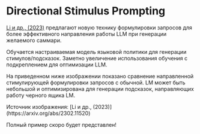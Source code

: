 # Directional Stimulus Prompting


[Li и др., (2023)](https://arxiv.org/abs/2302.11520) предлагают новую технику формулировки запросов для более эффективного направления работы LLM при генерации желаемого саммари.

Обучается настраиваемая модель языковой политики для генерации стимулов/подсказок. Заметно увеличение использования обучения с подкреплением для оптимизации LLM.

На приведенном ниже изображении показано сравнение направленной стимулирующей формулировки запросов с обычной. LM может быть небольшой и оптимизирована для генерации подсказок, направляющих работу черного ящика LM.

<Screenshot src={DSP} alt="DSP" />
Источник изображения: [Li и др., (2023)](https://arxiv.org/abs/2302.11520)

Полный пример скоро будет представлен!